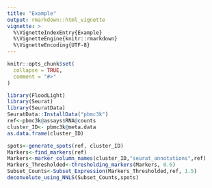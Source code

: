 ```yaml
---
title: "Example"
output: rmarkdown::html_vignette
vignette: >
  %\VignetteIndexEntry{Example}
  %\VignetteEngine{knitr::rmarkdown}
  %\VignetteEncoding{UTF-8}
---
```


```r
knitr::opts_chunk$set(
  collapse = TRUE,
  comment = "#>"
)
```

```r
library(FloodLight)
library(Seurat)
library(SeuratData)
SeuratData::InstallData("pbmc3k")
ref<-pbmc3k@assays$RNA@counts
cluster_ID<- pbmc3k@meta.data
as.data.frame(cluster_ID)
```

```r
spots<-generate_spots(ref, cluster_ID)
Markers<-find_markers(ref)
Markers<-marker_column_names(cluster_ID,"seurat_annotations",ref)
Markers_Thresholded<-thresholding_markers(Markers, 0.6)
Subset_Counts<-Subset_Expression(Markers_Thresholded,ref, 1.5)
deconvolute_using_NNLS(Subset_Counts,spots)

```


